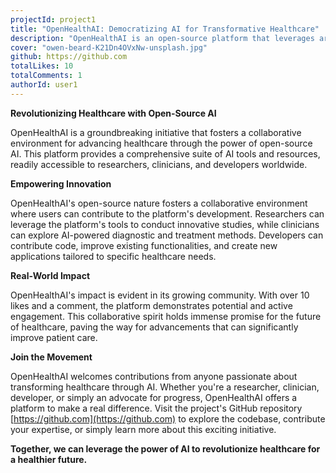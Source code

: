 ```yaml
---
projectId: project1
title: "OpenHealthAI: Democratizing AI for Transformative Healthcare"
description: "OpenHealthAI is an open-source platform that leverages artificial intelligence (AI) to improve healthcare diagnostics and treatment. By making AI tools and resources available to everyone, OpenHealthAI aims to empower researchers, clinicians, and developers to accelerate innovation in healthcare."
cover: "owen-beard-K21Dn4OVxNw-unsplash.jpg"
github: https://github.com
totalLikes: 10
totalComments: 1
authorId: user1
---
```


**Revolutionizing Healthcare with Open-Source AI**

OpenHealthAI is a groundbreaking initiative that fosters a collaborative environment for advancing healthcare through the power of open-source AI. This platform provides a comprehensive suite of AI tools and resources, readily accessible to researchers, clinicians, and developers worldwide.

**Empowering Innovation**

OpenHealthAI's open-source nature fosters a collaborative environment where users can contribute to the platform's development. Researchers can leverage the platform's tools to conduct innovative studies, while clinicians can explore AI-powered diagnostic and treatment methods. Developers can contribute code, improve existing functionalities, and create new applications tailored to specific healthcare needs.

**Real-World Impact**

OpenHealthAI's impact is evident in its growing community. With over 10 likes and a comment, the platform demonstrates potential and active engagement. This collaborative spirit holds immense promise for the future of healthcare, paving the way for advancements that can significantly improve patient care.

**Join the Movement**

OpenHealthAI welcomes contributions from anyone passionate about transforming healthcare through AI. Whether you're a researcher, clinician, developer, or simply an advocate for progress, OpenHealthAI offers a platform to make a real difference. Visit the project's GitHub repository [https://github.com](https://github.com) to explore the codebase, contribute your expertise, or simply learn more about this exciting initiative.

**Together, we can leverage the power of AI to revolutionize healthcare for a healthier future.**
